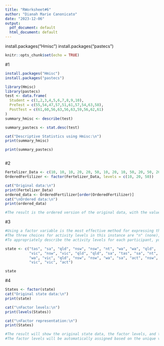 ```yaml
---
title: "RWorksheet#6"
author: "Dianah Marie Canonicato"
date: "2023-12-06"
output:
  pdf_document: default
  html_document: default
---
```


install.packages("Hmisc")
install.packages("pastecs")

```r
knitr::opts_chunk$set(echo = TRUE)
```
#1
```r
install.packages("Hmisc")
install.packages("pastecs")

library(Hmisc)
library(pastecs)
test <- data.frame(
  Student = c(1,2,3,4,5,6,7,8,9,10),
  PreTest = c(55,54,47,57,51,61,57,54,63,58),
  PostTest = c(61,60,56,63,56,63,59,56,62,61)
)
summary_hmisc <- describe(test)

summary_pastecs <- stat.desc(test)

cat("Descriptive Statistics using Hmisc:\n")
print(summary_hmisc)

print(summary_pastecs)



```
#2
```r
Fertelizer_Data <- c(10, 10, 10, 20, 20, 50, 10, 20, 10, 50, 20, 50, 20, 10)
OrderedFertilizer <- factor(Fertelizer_Data, levels = c(10, 20, 50))

cat("Original data:\n")
print(Fertelizer_Data)
ordered_data <- OrderedFertilizer[order(OrderedFertilizer)]
cat("\nOrdered data:\n")
print(ordered_data)

#The result is the ordered version of the original data, with the values arranged in ascending order.


```
#3
```r
#Using a factor variable is the most effective method for expressing the workout levels in R.
#The three choices for activity levels in this instance are "n" (none), "l" (light), and "i" (intense). 
#To appropriately describe the activity levels for each participant, you can use these levels to generate a factor variable.

state <- c("tas", "sa", "qld", "nsw", "nsw", "nt", "wa", "wa", "qld",
           "vic", "nsw", "vic", "qld", "qld", "sa", "tas", "sa", "nt",
           "wa", "vic", "qld", "nsw", "nsw", "wa", "sa", "act", "nsw",
           "vic", "vic", "act")

state
```
#4
```r
States <- factor(state)
cat("Original state data:\n")
print(state)

cat("\nFactor levels:\n")
print(levels(States))

cat("\nFactor representation:\n")
print(States)

#The result will show the original state data, the factor levels, and the factor representation. 
#The factor levels will be automatically assigned based on the unique values in the state vector.
```

